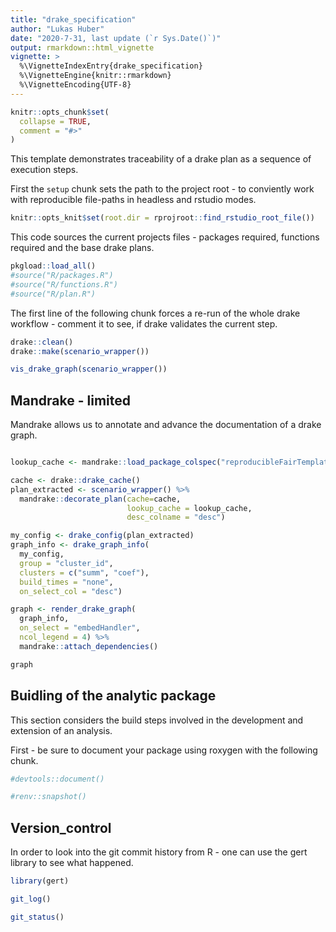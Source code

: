```yaml
---
title: "drake_specification"
author: "Lukas Huber"
date: "2020-7-31, last update (`r Sys.Date()`)"
output: rmarkdown::html_vignette
vignette: >
  %\VignetteIndexEntry{drake_specification}
  %\VignetteEngine{knitr::rmarkdown}
  %\VignetteEncoding{UTF-8}
---
```


```r
knitr::opts_chunk$set(
  collapse = TRUE,
  comment = "#>"
)
```

This template demonstrates traceability of a drake plan as a sequence of execution steps.

First the `setup` chunk sets the path to the project root - to conviently work with reproducible file-paths in headless and rstudio modes.

```r
knitr::opts_knit$set(root.dir = rprojroot::find_rstudio_root_file())
```

This code sources the current projects files - packages required, functions required and the base drake plans.

```r
pkgload::load_all()
#source("R/packages.R")
#source("R/functions.R")
#source("R/plan.R")
```

The first line of the following chunk forces a re-run of the whole drake workflow - comment it to see, if drake validates the current step.

```r
drake::clean()
drake::make(scenario_wrapper())
```

```r
vis_drake_graph(scenario_wrapper())
```

## Mandrake - limited

Mandrake allows us to annotate and advance the documentation of a drake graph.

```r
```


```r
lookup_cache <- mandrake::load_package_colspec("reproducibleFairTemplate")
```

```r
cache <- drake::drake_cache()
plan_extracted <- scenario_wrapper() %>%
  mandrake::decorate_plan(cache=cache, 
                          lookup_cache = lookup_cache,
                          desc_colname = "desc")
```

```r
my_config <- drake_config(plan_extracted)
graph_info <- drake_graph_info(
  my_config, 
  group = "cluster_id", 
  clusters = c("summ", "coef"), 
  build_times = "none",
  on_select_col = "desc")

graph <- render_drake_graph(
  graph_info,
  on_select = "embedHandler",
  ncol_legend = 4) %>% 
  mandrake::attach_dependencies()
```

```r
graph
```





## Buidling of the analytic package

This section considers the build steps involved in the development and extension of an analysis.

First - be sure to document your package using roxygen with the following chunk.

```r
#devtools::document()
```

```r
#renv::snapshot()
```

## Version_control

In order to look into the git commit history from R - one can use the gert library to see what happened.

```r
library(gert)
```
```r
git_log()
```
```r
git_status()
```

